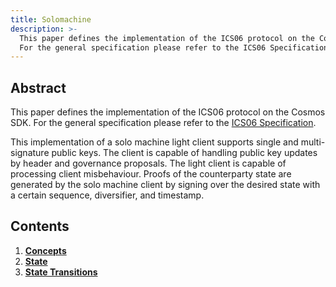 ```yaml
---
title: Solomachine
description: >-
  This paper defines the implementation of the ICS06 protocol on the Cosmos SDK.
  For the general specification please refer to the ICS06 Specification.
---
```


## Abstract

This paper defines the implementation of the ICS06 protocol on the Cosmos SDK. For the general
specification please refer to the [ICS06 Specification](https://github.com/cosmos/ibc/tree/master/spec/client/ics-006-solo-machine-client).

This implementation of a solo machine light client supports single and multi-signature public
keys. The client is capable of handling public key updates by header and governance proposals.
The light client is capable of processing client misbehaviour. Proofs of the counterparty state
are generated by the solo machine client by signing over the desired state with a certain sequence,
diversifier, and timestamp.

## Contents

1. **[Concepts](/ibc/v7.8.x/light-clients/solomachine/concepts)**
2. **[State](/ibc/v7.8.x/light-clients/solomachine/state)**
3. **[State Transitions](/ibc/v7.8.x/light-clients/solomachine/state_transitions)**
